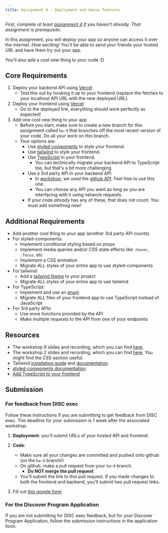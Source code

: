 ```yaml
---
title: Assignment 9 - Deployment and bonus features
---
```


_First, complete at least [assignment 4](/content/assignments/assignment-4) if you haven't already.
That assignment is prerequisite._

In this assignment, you will deploy your app so anyone can access it 
over the internet. How exciting! You'll be able
to send your friends your hosted URL and have them try out your app.

You'll also add a cool new thing to your code :D

## Core Requirements

1. Deploy your backend API using [Vercel](https://vercel.com)
    - Test this out by hooking it up to your frontend
    (replace the fetches to your localhost API URL with the new deployed URL).
2. Deploy your frontend using [Vercel](https://vercel.com)
    - Go to the deployed link, everything should work perfectly as expected!
3. Add one cool new thing to your app
    - Before you start, make sure to create a new branch for this assignment
      called `hw-9` that branches off the most recent version of your code. 
      Do all your work on this branch.
    - Your options are:
      - Use [styled-components](https://styled-components.com/) to style your frontend.
      - Use [tailwind](https://tailwindcss.com/) to style your frontend.
      - Use [TypeScript](https://www.typescriptlang.org/) in your frontend.
        - You can technically migrate your backend API to TypeScript too, 
        but that's a bit more challenging.
      - Use a 3rd party API in your backend API.
        - In [workshop](/content/workshops/workshop-9), 
          we used the [github API](https://docs.github.com/en/rest/quickstart?apiVersion=2022-11-28).
          Feel free to use this one.
        - You can choose any API you want as long as you are interfacing with it using
          network requests.
      - If your code *already* has any of these, that does not count. 
        You must add something new!

## Additional Requirements

- Add another cool thing to your app (another 3rd party API counts)
- For styled-components:
  - Implement conditional styling based on props
  - Implement media queries and/or CSS state effects like `:hover`, `:focus`, etc
  - Implement a CSS animation
  - Migrate ALL styles of your entire app to use styled-components
- For tailwind:
  - Add a [tailwind theme](https://tailwindcss.com/docs/theme) to your project
  - Migrate ALL styles of your entire app to use tailwind
- For TypeScript:
  - Implement and use an [enum](https://www.typescriptlang.org/docs/handbook/enums.html)
  - Migrate ALL files of your frontend app to use TypeScript instead of JavaScript
- For 3rd party APIs:
  - Use more functions provided by the API
  - Make multiple requests to the API from one of your endpoints

## Resources

- The workshop 9 slides and recording, which you can find [here](/content/workshops/workshop-9).
- The workshop 2 slides and recording, which you can find [here](/content/workshops/workshop-2).
  You might find the CSS section useful.
- Tailwind [installation guide](https://tailkit.com/blog/how-to-add-tailwind-css-to-your-react-project)
  and [documentation](https://v2.tailwindcss.com/docs).
- [styled-components documentation](https://styled-components.com/)
- [Add TypeScript to your frontend](https://www.totaltypescript.com/add-typescript-to-existing-react-project)

## Submission

### For feedback from DISC exec
Follow these instructions if you are submitting to get feedback from DISC exec.
The deadline for your submission is 1 week after the associated workshop.
1. **Deployment**: you'll submit URLs of your hosted API and frontend.

2. **Code**:
    - Make sure all your changes are committed and pushed onto github 
    (on the `hw-9` branch!)
    - On github, make a pull request from your `hw-9` branch.
      - **Do NOT merge the pull request**
    - You'll submit the link to this pull request.
      If you made changes to both the frontend and backend,
      you'll submit two pull request links.

3. Fill out [this google form](https://forms.gle/eoB45D8AucR9fWa47)

### For the Discover Program Application
If you are not submitting for DISC exec feedback, but for your Discover Program Application,
follow the submission instructions in the application form.
